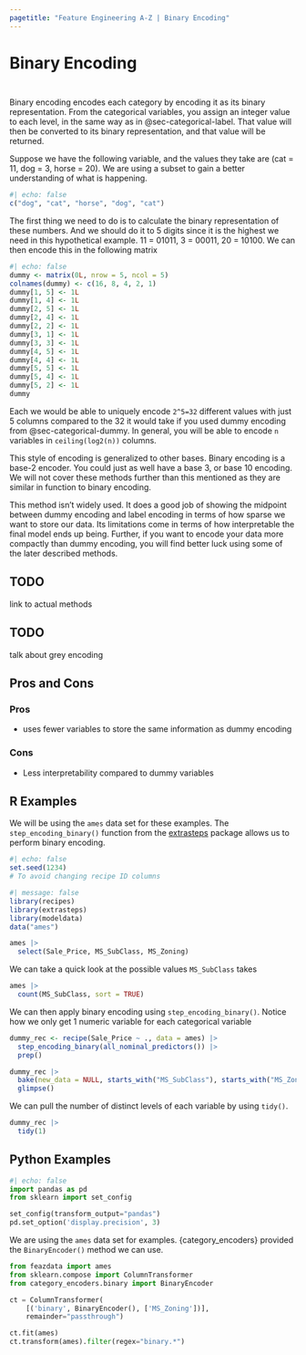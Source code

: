 ```yaml
---
pagetitle: "Feature Engineering A-Z | Binary Encoding"
---
```


# Binary Encoding {#sec-categorical-binary}

::: {style="visibility: hidden; height: 0px;"}
## Binary Encoding
:::

Binary encoding encodes each category by encoding it as its binary representation.
From the categorical variables, you assign an integer value to each level, in the same way as in @sec-categorical-label.
That value will then be converted to its binary representation, and that value will be returned.

Suppose we have the following variable, and the values they take are (cat = 11, dog = 3, horse = 20).
We are using a subset to gain a better understanding of what is happening.

```r
#| echo: false
c("dog", "cat", "horse", "dog", "cat")
```

The first thing we need to do is to calculate the binary representation of these numbers.
And we should do it to 5 digits since it is the highest we need in this hypothetical example.
11 = 01011, 3 = 00011, 20 = 10100.
We can then encode this in the following matrix

```r
#| echo: false
dummy <- matrix(0L, nrow = 5, ncol = 5)
colnames(dummy) <- c(16, 8, 4, 2, 1)
dummy[1, 5] <- 1L
dummy[1, 4] <- 1L
dummy[2, 5] <- 1L
dummy[2, 4] <- 1L
dummy[2, 2] <- 1L
dummy[3, 1] <- 1L
dummy[3, 3] <- 1L
dummy[4, 5] <- 1L
dummy[4, 4] <- 1L
dummy[5, 5] <- 1L
dummy[5, 4] <- 1L
dummy[5, 2] <- 1L
dummy
```

Each we would be able to uniquely encode `2^5=32` different values with just 5 columns compared to the 32 it would take if you used dummy encoding from @sec-categorical-dummy.
In general, you will be able to encode `n` variables in `ceiling(log2(n))` columns.

::: callout-note
This style of encoding is generalized to other bases.
Binary encoding is a base-2 encoder.
You could just as well have a base 3, or base 10 encoding.
We will not cover these methods further than this mentioned as they are similar in function to binary encoding.
:::

This method isn't widely used.
It does a good job of showing the midpoint between dummy encoding and label encoding in terms of how sparse we want to store our data.
Its limitations come in terms of how interpretable the final model ends up being.
Further, if you want to encode your data more compactly than dummy encoding, you will find better luck using some of the later described methods.

::: callout-caution
# TODO

link to actual methods
:::

::: callout-caution
# TODO

talk about grey encoding
:::

## Pros and Cons

### Pros

-   uses fewer variables to store the same information as dummy encoding

### Cons

-   Less interpretability compared to dummy variables

## R Examples

We will be using the `ames` data set for these examples.
The `step_encoding_binary()` function from the [extrasteps](https://github.com/emilhvitfeldt/extrasteps) package allows us to perform binary encoding.

```r
#| echo: false
set.seed(1234)
# To avoid changing recipe ID columns
```

```r
#| message: false
library(recipes)
library(extrasteps)
library(modeldata)
data("ames")

ames |>
  select(Sale_Price, MS_SubClass, MS_Zoning)
```

We can take a quick look at the possible values `MS_SubClass` takes

```r
ames |>
  count(MS_SubClass, sort = TRUE)
```

We can then apply binary encoding using `step_encoding_binary()`.
Notice how we only get 1 numeric variable for each categorical variable

```r
dummy_rec <- recipe(Sale_Price ~ ., data = ames) |>
  step_encoding_binary(all_nominal_predictors()) |>
  prep()

dummy_rec |>
  bake(new_data = NULL, starts_with("MS_SubClass"), starts_with("MS_Zoning")) |>
  glimpse()
```

We can pull the number of distinct levels of each variable by using `tidy()`.

```r
dummy_rec |>
  tidy(1)
```

## Python Examples

```python
#| echo: false
import pandas as pd
from sklearn import set_config

set_config(transform_output="pandas")
pd.set_option('display.precision', 3)
```

We are using the `ames` data set for examples.
{category_encoders} provided the `BinaryEncoder()` method we can use.

```python
from feazdata import ames
from sklearn.compose import ColumnTransformer
from category_encoders.binary import BinaryEncoder

ct = ColumnTransformer(
    [('binary', BinaryEncoder(), ['MS_Zoning'])], 
    remainder="passthrough")

ct.fit(ames)
ct.transform(ames).filter(regex="binary.*")
```